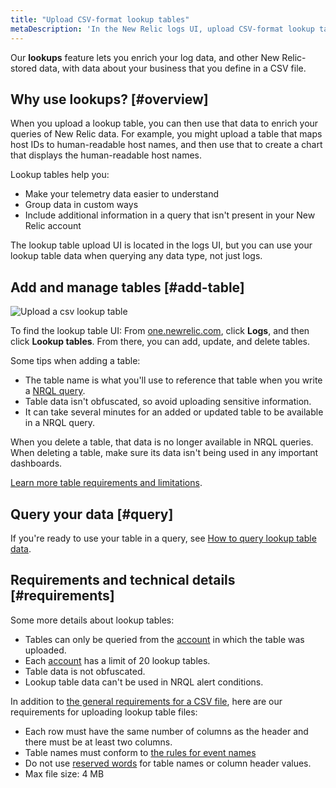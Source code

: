 ```yaml
---
title: "Upload CSV-format lookup tables"
metaDescription: 'In the New Relic logs UI, upload CSV-format lookup tables and use that data in combination with other New Relic data.'
---
```



Our **lookups** feature lets you enrich your log data, and other New Relic-stored data, with data about your business that you define in a CSV file. 

## Why use lookups? [#overview]

When you upload a lookup table, you can then use that data to enrich your queries of New Relic data. For example, you might upload a table that maps host IDs to human-readable host names, and then use that to create a chart that displays the human-readable host names. 

Lookup tables help you: 

* Make your telemetry data easier to understand
* Group data in custom ways
* Include additional information in a query that isn't present in your New Relic account  

The lookup table upload UI is located in the logs UI, but you can use your lookup table data when querying any data type, not just logs. 

## Add and manage tables [#add-table]

<img
  title="Upload a csv lookup table"
  alt="Upload a csv lookup table"
  src={logsLookupTableUi}
/>

To find the lookup table UI: From [one.newrelic.com](https://one.newrelic.com), click **Logs**, and then click **Lookup tables**. From there, you can add, update, and delete tables. 

Some tips when adding a table: 

* The table name is what you'll use to reference that table when you write a [NRQL query](/docs/query-your-data/nrql-new-relic-query-language/nrql-query-tutorials/lookups). 
* Table data isn't obfuscated, so avoid uploading sensitive information.
* It can take several minutes for an added or updated table to be available in a NRQL query. 

When you delete a table, that data is no longer available in NRQL queries. When deleting a table, make sure its data isn't being used in any important dashboards.

[Learn more table requirements and limitations](#requirements). 

## Query your data [#query]

If you're ready to use your table in a query, see [How to query lookup table data](/docs/query-your-data/nrql-new-relic-query-language/nrql-query-tutorials/lookups).

## Requirements and technical details [#requirements]

Some more details about lookup tables: 

* Tables can only be queried from the [account](/docs/accounts/accounts-billing/account-structure/new-relic-account-structure/#organization-accounts) in which the table was uploaded. 
* Each [account](/docs/accounts/accounts-billing/account-structure/new-relic-account-structure/#organization-accounts) has a limit of 20 lookup tables.
* Table data is not obfuscated.
* Lookup table data can't be used in NRQL alert conditions. 

In addition to [the general requirements for a CSV file](https://www.rfc-editor.org/rfc/rfc4180), here are our requirements for uploading lookup table files: 

* Each row must have the same number of columns as the header and there must be at least two columns.
* Table names must conform to [the rules for event names](/docs/data-apis/ingest-apis/event-api/introduction-event-api/#limits)
* Do not use [reserved words](/docs/data-apis/custom-data/custom-events/data-requirements-limits-custom-event-data/#reserved-words) for table names or column header values.
* Max file size: 4 MB


